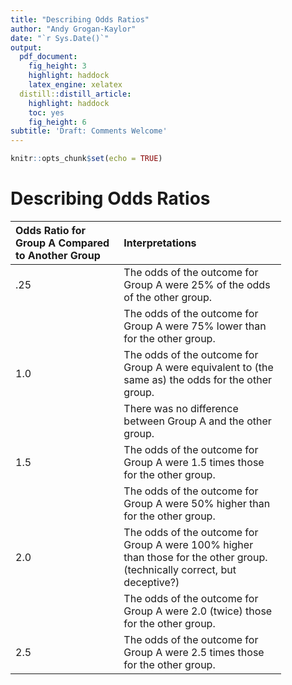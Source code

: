 ```yaml
---
title: "Describing Odds Ratios"
author: "Andy Grogan-Kaylor"
date: "`r Sys.Date()`"
output:
  pdf_document:
    fig_height: 3
    highlight: haddock
    latex_engine: xelatex
  distill::distill_article:
    highlight: haddock
    toc: yes
    fig_height: 6
subtitle: 'Draft: Comments Welcome'
---
```


```r

knitr::opts_chunk$set(echo = TRUE)

```

# Describing Odds Ratios

-------------------------------------------------------------
Odds Ratio for Group A   Interpretations
Compared to Another
Group
------------------------ ------------------------------------
.25                       The odds of the outcome for Group A
                          were 25% of the odds of the other 
                          group.
                          
                          The odds of the outcome for Group A
                          were 75% lower than for the other 
                          group.
                                    
1.0                       The odds of the outcome for Group A
                          were equivalent to (the same as)
                          the odds for the other group.
                          
                          There was no difference between Group A
                          and the other group.
                          
1.5                       The odds of the outcome for Group A
                          were 1.5 times those for the other 
                          group.
                          
                          The odds of the outcome for Group A
                          were 50% higher than for the other 
                          group.
                          
2.0                       The odds of the outcome for Group A 
                          were 100% higher than those for the
                          other group. (technically correct,
                          but deceptive?)
                          
                          The odds of the outcome for Group A                               were 2.0 (twice) those for the other
                          group.
                          
2.5                       The odds of the outcome for Group A
                          were 2.5 times those for the other 
                          group.
-------------------------------------------------------------

